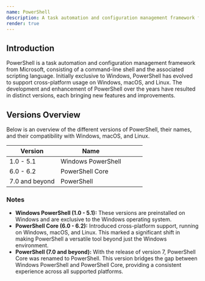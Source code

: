```yaml
---
name: PowerShell
description: A task automation and configuration management framework from Microsoft, consisting of a command-line shell and associated scripting language.
render: true
---
```



## Introduction

PowerShell is a task automation and configuration management framework from Microsoft, consisting of a command-line shell and the associated scripting language. Initially exclusive to Windows, PowerShell has evolved to support cross-platform usage on Windows, macOS, and Linux. The development and enhancement of PowerShell over the years have resulted in distinct versions, each bringing new features and improvements.

## Versions Overview

Below is an overview of the different versions of PowerShell, their names, and their compatibility with Windows, macOS, and Linux.

|Version|Name|<Icon name="seti:windows" size="1.5rem" />|<Icon name="apple" size="1.5rem" />|<Icon name="linux" size="1.5rem" />|
|---|---|---|---|---|
|1.0 - 5.1|Windows PowerShell|<Icon name="approve-check" color="green" />|<Icon name="close" color="red" />|<Icon name="close" color="red" />|
|6.0 - 6.2|PowerShell Core|<Icon name="approve-check" color="green" />|<Icon name="approve-check" color="green" />|<Icon name="approve-check" color="green" />|
|7.0 and beyond|PowerShell|<Icon name="approve-check" color="green" />|<Icon name="approve-check" color="green" />|<Icon name="approve-check" color="green" />|

### Notes

- **Windows PowerShell (1.0 - 5.1):** These versions are preinstalled on Windows and are exclusive to the Windows operating system.
- **PowerShell Core (6.0 - 6.2):** Introduced cross-platform support, running on Windows, macOS, and Linux. This marked a significant shift in making PowerShell a versatile tool beyond just the Windows environment.
- **PowerShell (7.0 and beyond):** With the release of version 7, PowerShell Core was renamed to PowerShell. This version bridges the gap between Windows PowerShell and PowerShell Core, providing a consistent experience across all supported platforms.